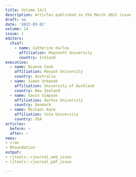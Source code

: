 ```yaml
---
title: Volume 14/1
description: Articles published in the March 2022 issue
draft: no
date: '2022-03-01'
volume: 14
issue: 1
editors:
  chief:
    - name: Catherine Hurley
      affiliation: Maynooth University
      country: Ireland
executive:
  - name: Dianne Cook
    affiliation: Monash University
    country: Australia
  - name: Simon Urbanek
    affiliation: University of Auckland
    country: New Zealand
  - name: Gavin Simpson
    affiliation: Aarhus University
    country: Denmark
  - name: Michael Kane
    affiliation: Yale University
    country: USA
articles:
  before: ~
  after: ~
news:
- cran
- RFoundation
output:
- rjtools::rjournal_web_issue
- rjtools::rjournal_pdf_issue

---
```


  
  
